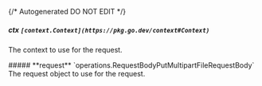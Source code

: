 {/* Autogenerated DO NOT EDIT  */}

##### **ctx** `[context.Context](https://pkg.go.dev/context#Context)`
The context to use for the request.

<Collapsible>
    ##### **request** `operations.RequestBodyPutMultipartFileRequestBody`
    The request object to use for the request.
    <Collapsible.Break/>
    <RequestBodyPutMultipartFileRequestBody/>
</Collapsible>

